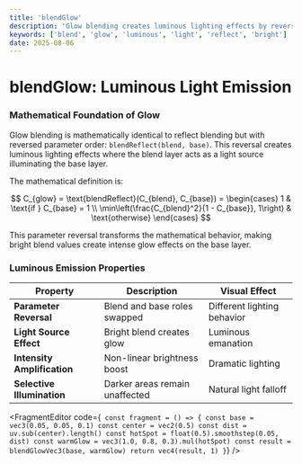 ```yaml
---
title: 'blendGlow'
description: 'Glow blending creates luminous lighting effects by reversing reflect blend parameters'
keywords: ['blend', 'glow', 'luminous', 'light', 'reflect', 'bright']
date: 2025-08-06
---
```



# blendGlow: Luminous Light Emission

### Mathematical Foundation of Glow

Glow blending is mathematically identical to reflect blending but with reversed parameter order: `blendReflect(blend, base)`. This reversal creates luminous lighting effects where the blend layer acts as a light source illuminating the base layer.

The mathematical definition is:

$$
C_{glow} = \text{blendReflect}(C_{blend}, C_{base}) = \begin{cases}
1 & \text{if } C_{base} = 1 \\
\min\left(\frac{C_{blend}^2}{1 - C_{base}}, 1\right) & \text{otherwise}
\end{cases}
$$

This parameter reversal transforms the mathematical behavior, making bright blend values create intense glow effects on the base layer.

### Luminous Emission Properties

| Property                    | Description                    | Visual Effect               |
| --------------------------- | ------------------------------ | --------------------------- |
| **Parameter Reversal**      | Blend and base roles swapped   | Different lighting behavior |
| **Light Source Effect**     | Bright blend creates glow      | Luminous emanation          |
| **Intensity Amplification** | Non-linear brightness boost    | Dramatic lighting           |
| **Selective Illumination**  | Darker areas remain unaffected | Natural light falloff       |

<FragmentEditor
        code={`
const fragment = () => {
        const base = vec3(0.05, 0.05, 0.1)
        const center = vec2(0.5)
        const dist = uv.sub(center).length()
        const hotSpot = float(0.5).smoothstep(0.05, dist)
        const warmGlow = vec3(1.0, 0.8, 0.3).mul(hotSpot)
        const result = blendGlowVec3(base, warmGlow)
        return vec4(result, 1)
}`}
/>
